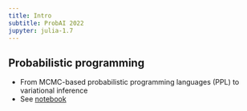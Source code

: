 ```yaml
---
title: Intro
subtitle: ProbAI 2022
jupyter: julia-1.7
---
```


## Probabilistic programming

- From MCMC-based probabilistic programming languages (PPL) to variational inference
- See [notebook](../2022-ProbAI/Day1/notebooks/students_PPLs_Intro.ipynb)



